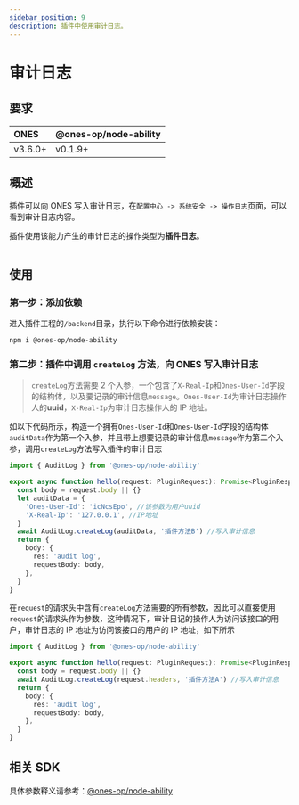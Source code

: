 ```yaml
---
sidebar_position: 9
description: 插件中使用审计日志。
---
```



# 审计日志

## 要求

| **ONES** | @ones-op/node-ability |
| :------- | :-------------------- |
| v3.6.0+  | v0.1.9+               |

## 概述

插件可以向 ONES 写入审计日志，在`配置中心 -> 系统安全 -> 操作日志`页面，可以看到审计日志内容。

插件使用该能力产生的审计日志的操作类型为**插件日志**。

<Image img={auditLog1} />

## 使用

### 第一步：添加依赖

进入插件工程的`/backend`目录，执行以下命令进行依赖安装：

```shell
npm i @ones-op/node-ability
```

### 第二步：插件中调用 `createLog` 方法，向 ONES 写入审计日志

> `createLog`方法需要 2 个入参，一个包含了`X-Real-Ip`和`Ones-User-Id`字段的结构体，以及要记录的审计信息`message`。`Ones-User-Id`为审计日志操作人的**uuid**，`X-Real-Ip`为审计日志操作人的 IP 地址。

如以下代码所示，构造一个拥有`Ones-User-Id`和`Ones-User-Id`字段的结构体`auditData`作为第一个入参，并且带上想要记录的审计信息`message`作为第二个入参，调用`createLog`方法写入插件的审计日志

```typescript
import { AuditLog } from '@ones-op/node-ability'

export async function hello(request: PluginRequest): Promise<PluginResponse> {
  const body = request.body || {}
  let auditData = {
    'Ones-User-Id': 'icNcsEpo', //该参数为用户uuid
    'X-Real-Ip': '127.0.0.1', //IP地址
  }
  await AuditLog.createLog(auditData, '插件方法B') //写入审计信息
  return {
    body: {
      res: 'audit log',
      requestBody: body,
    },
  }
}
```

在`request`的请求头中含有`createLog`方法需要的所有参数，因此可以直接使用`request`的请求头作为参数，这种情况下，审计日记的操作人为访问该接口的用户，审计日志的 IP 地址为访问该接口的用户的 IP 地址，如下所示

```typescript
import { AuditLog } from '@ones-op/node-ability'

export async function hello(request: PluginRequest): Promise<PluginResponse> {
  const body = request.body || {}
  await AuditLog.createLog(request.headers, '插件方法A') //写入审计信息
  return {
    body: {
      res: 'audit log',
      requestBody: body,
    },
  }
}
```

## 相关 SDK

具体参数释义请参考：[@ones-op/node-ability](../../reference/packages/node-ability/node-ability.mdx)
